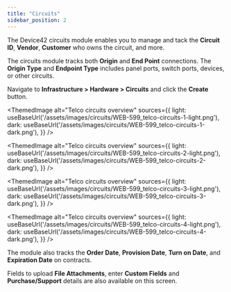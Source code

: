```yaml
---
title: "Circuits"
sidebar_position: 2
---
```



The Device42 circuits module enables you to manage and tack the **Circuit ID**, **Vendor**, **Customer** who owns the circuit, and more. 

The circuits module tracks both **Origin** and **End Point** connections. The **Origin Type** and **Endpoint Type** includes panel ports, switch ports, devices, or other circuits.

Navigate to **Infrastructure > Hardware > Circuits** and click the **Create** button.

<ThemedImage
  alt="Telco circuits overview"
  sources={{
    light: useBaseUrl('/assets/images/circuits/WEB-599_telco-circuits-1-light.png'),
    dark: useBaseUrl('/assets/images/circuits/WEB-599_telco-circuits-1-dark.png'),
  }}
/>

<ThemedImage
  alt="Telco circuits overview"
  sources={{
    light: useBaseUrl('/assets/images/circuits/WEB-599_telco-circuits-2-light.png'),
    dark: useBaseUrl('/assets/images/circuits/WEB-599_telco-circuits-2-dark.png'),
  }}
/>

<ThemedImage
  alt="Telco circuits overview"
  sources={{
    light: useBaseUrl('/assets/images/circuits/WEB-599_telco-circuits-3-light.png'),
    dark: useBaseUrl('/assets/images/circuits/WEB-599_telco-circuits-3-dark.png'),
  }}
/>

<ThemedImage
  alt="Telco circuits overview"
  sources={{
    light: useBaseUrl('/assets/images/circuits/WEB-599_telco-circuits-4-light.png'),
    dark: useBaseUrl('/assets/images/circuits/WEB-599_telco-circuits-4-dark.png'),
  }}
/>

The module also tracks the **Order Date**, **Provision Date**, **Turn on Date**, and **Expiration Date** on contracts.

Fields to upload **File Attachments**, enter **Custom Fields** and **Purchase/Support** details are also available on this screen.
